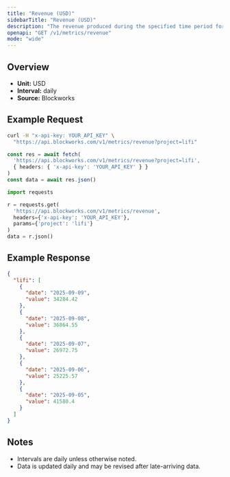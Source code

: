 ```yaml
---
title: "Revenue (USD)"
sidebarTitle: "Revenue (USD)"
description: "The revenue produced during the specified time period for given project."
openapi: "GET /v1/metrics/revenue"
mode: "wide"
---
```


## Overview

- **Unit:** USD
- **Interval:** daily
- **Source:** Blockworks

## Example Request

<CodeGroup>

```bash cURL
curl -H "x-api-key: YOUR_API_KEY" \
  "https://api.blockworks.com/v1/metrics/revenue?project=lifi"
```

```typescript TypeScript
const res = await fetch(
  'https://api.blockworks.com/v1/metrics/revenue?project=lifi',
  { headers: { 'x-api-key': 'YOUR_API_KEY' } }
)
const data = await res.json()
```

```python Python
import requests

r = requests.get(
  'https://api.blockworks.com/v1/metrics/revenue',
  headers={'x-api-key': 'YOUR_API_KEY'},
  params={'project': 'lifi'}
)
data = r.json()
```

</CodeGroup>

## Example Response

```json
{
  "lifi": [
    {
      "date": "2025-09-09",
      "value": 34284.42
    },
    {
      "date": "2025-09-08",
      "value": 36864.55
    },
    {
      "date": "2025-09-07",
      "value": 26972.75
    },
    {
      "date": "2025-09-06",
      "value": 25225.57
    },
    {
      "date": "2025-09-05",
      "value": 41580.4
    }
  ]
}
```

## Notes
- Intervals are daily unless otherwise noted.
- Data is updated daily and may be revised after late-arriving data.